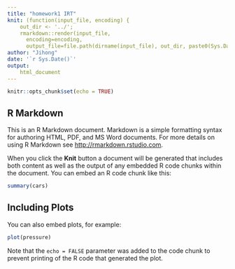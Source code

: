 ```yaml
---
title: "homework1 IRT"
knit: (function(input_file, encoding) {
    out_dir <- '../';
    rmarkdown::render(input_file,
      encoding=encoding,
      output_file=file.path(dirname(input_file), out_dir, paste0(Sys.Date(),"-", 'hw1-irt.html')))})
author: "Jihong"
date: '`r Sys.Date()`'
output: 
    html_document
---
```


```r
knitr::opts_chunk$set(echo = TRUE)
```

## R Markdown

This is an R Markdown document. Markdown is a simple formatting syntax for authoring HTML, PDF, and MS Word documents. For more details on using R Markdown see <http://rmarkdown.rstudio.com>.

When you click the **Knit** button a document will be generated that includes both content as well as the output of any embedded R code chunks within the document. You can embed an R code chunk like this:

```r
summary(cars)
```

## Including Plots

You can also embed plots, for example:

```r
plot(pressure)
```

Note that the `echo = FALSE` parameter was added to the code chunk to prevent printing of the R code that generated the plot.
